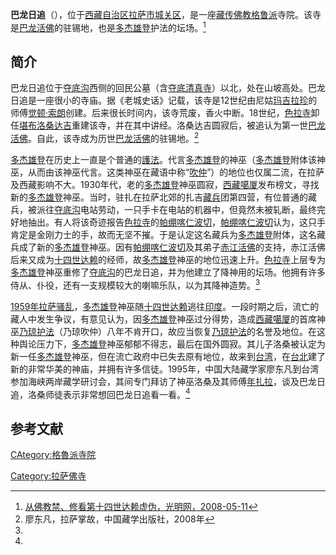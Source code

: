 {{Infobox Tibetan Buddhist monastery
|name =巴龙日追
|image = 
|image size = 250px
|alt = 
|caption = 
|t=སཔངས་ལུང་རི་གྲོད་
|w=spangs lung ri khrod
|to = 
|ipa={{IPA|}}
|z=
|thdl=
|e=
|tc=巴龍日追
|s=巴龙日追
|p=
|m=
|k=
|pushpin_map =
|latd = |latm = |lats = |latNS = 
|longd=|longm=|longs =| longEW =
|iso_region = 
|map_caption = 
|mapsize =
|location_country = 中国
|location = {{CHN}}[[西藏自治区|西藏自治区]][[拉萨市|拉萨市]][[城关区_(拉萨市)|城关区]]
|coordinates_display =
|founded_by = 
|date_founded =
|date_renovated =
|sect = [[格鲁派|格鲁派]]
|mather =[[色拉寺|色拉寺]]
|children =
|dedicated_to = 
|tulku =[[巴龙活佛|巴龙活佛]]<br>（[[多杰雄登|多杰雄登]]护法）
|head_lama = 
|head_mgh =
|no._of_monks = 
|architecture = 
|festivals =
|footnotes = 
}}

'''巴龙日追'''（{{bo|z=སཔངས་ལུང་རི་གྲོད་|w=spangs lung ri khrod}}），位于[[西藏自治区|西藏自治区]][[拉萨市|拉萨市]][[城关区_(拉萨市)|城关区]]，是一座[[藏传佛教|藏传佛教]][[格鲁派|格鲁派]]寺院。该寺是[[巴龙活佛|巴龙活佛]]的驻锡地，也是[[多杰雄登|多杰雄登]]护法的坛场。<ref>[http://www.gmw.cn/content/2008-05/11/content_766927.htm 从佛教禁、修看第十四世达赖虚伪，光明网，2008-05-11]</ref>

==简介==
巴龙日追位于[[夺底沟|夺底沟]]西侧的回民公墓（含[[夺底清真寺|夺底清真寺]]）以北，处在山坡高处。巴龙日追是一座很小的寺庙。据《老城史话》记载，该寺是12世纪由尼姑[[玛吉拉珍|玛吉拉珍]]的师傅[[觉顿·索朗|觉顿·索朗]]创建。后来很长时间内，该寺荒废，香火中断。18世纪，[[色拉寺|色拉寺]]卸任[[堪布|堪布]][[洛桑达吉|洛桑达吉]]重建该寺，并在其中讲经。洛桑达吉圆寂后，被追认为第一世[[巴龙活佛|巴龙活佛]]。自此，该寺成为历世[[巴龙活佛|巴龙活佛]]的驻锡地。<ref name=liao>廖东凡，拉萨掌故，中国藏学出版社，2008年</ref>

[[多杰雄登|多杰雄登]]在历史上一直是个普通的[[護法神|護法]]。代言[[多杰雄登|多杰雄登]]的神巫（[[多杰雄登|多杰雄登]]附体该神巫，从而由该神巫代言。这类神巫在藏语中称“[[吹仲|吹仲]]”）的地位也仅属二流，在拉萨及西藏影响不大。1930年代，老的[[多杰雄登|多杰雄登]]神巫圆寂，[[西藏|西藏]][[噶厦|噶厦]]发布榜文，寻找新的[[多杰雄登|多杰雄登]]神巫。当时，驻扎在拉萨北郊的扎吉[[藏军|藏兵]]团第四营，有位普通的藏兵，被派往[[夺底沟|夺底沟]]电站劳动，一只手卡在电站的机器中，但竟然未被轧断，最终完好地抽出。有人将该奇迹报告[[色拉寺|色拉寺]]的[[帕绷喀仁波切|帕绷喀仁波切]]，[[帕绷喀仁波切|帕绷喀仁波切]]认为，这只手肯定是金刚力士的手，故而无坚不摧。于是认定这名藏兵为[[多杰雄登|多杰雄登]]附体，这名藏兵成了新的[[多杰雄登|多杰雄登]]神巫。因有[[帕绷喀仁波切|帕绷喀仁波切]]及其弟子[[赤江·罗桑意西|赤江活佛]]的支持，赤江活佛后来又成为[[十四世达赖|十四世达赖]]的经师，故[[多杰雄登|多杰雄登]]神巫的地位迅速上升。[[色拉寺|色拉寺]]上层专为[[多杰雄登|多杰雄登]]神巫重修了[[夺底沟|夺底沟]]的巴龙日追，并为他建立了降神用的坛场。他拥有许多侍从、仆役，还有一支规模较大的喇嘛乐队，以为其降神造势。<ref name=liao/>

[[1959年藏区骚乱|1959年拉萨骚乱]]，[[多杰雄登|多杰雄登]]神巫随[[十四世达赖|十四世达赖]]逃往[[印度|印度]]。一段时期之后，流亡的藏人中发生争议，有意见认为，因[[多杰雄登|多杰雄登]]神巫过分得势，造成[[西藏|西藏]][[噶厦|噶厦]]的首席神巫[[乃琼护法|乃琼护法]]（乃琼吹仲）八年不肯开口，故应当恢复[[乃琼护法|乃琼护法]]的名誉及地位。在这种舆论压力下，[[多杰雄登|多杰雄登]]神巫郁郁不得志，最后在国外圆寂。其儿子洛桑被认定为新一任[[多杰雄登|多杰雄登]]神巫，但在流亡政府中已失去原有地位，故来到[[台湾|台湾]]，在[[台北|台北]]建了新的非常华美的神庙，并拥有许多信徒。1995年，中国大陆藏学家廖东凡到台湾参加海峡两岸藏学研讨会，其间专门拜访了神巫洛桑及其师傅[[年扎拉|年扎拉]]，谈及巴龙日追，洛桑师徒表示非常想回巴龙日追看一看。<ref name=liao/>

==参考文献==
{{reflist}}

{{拉萨地标}}
[[Category:拉萨佛寺|Category:拉萨佛寺]]
[[CAtegory:格魯派寺院|CAtegory:格魯派寺院]]